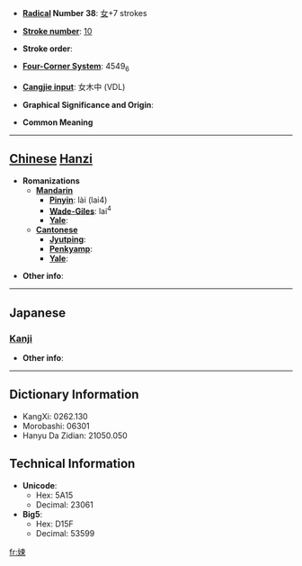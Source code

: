 * '''[[Wiktionary:Chinese radical index| Radical]] Number 38''': [[Wiktionary:Chinese radical index 女|女]]+7 strokes

* '''[[Wiktionary:Chinese total strokes index|Stroke number]]''': [[Wiktionary:Chinese total strokes index 10|10]]

* '''Stroke order''': 

* '''[[Wiktionary:Chinese four corner index|Four-Corner System]]''': 4549<sub>6</sub>

* '''[[Wiktionary:Chinese Cangjie index|Cangjie input]]''': 女木中 (VDL)

* '''Graphical Significance and Origin''': 

* '''Common Meaning'''

----

== [[Chinese]] [[Hanzi]] ==

* '''Romanizations'''
** '''[[Mandarin]]'''
*** '''[[Pinyin]]''': lài (lai4)
*** '''[[Wade-Giles]]''': lai<sup>4</sup>
*** '''[[Yale]]''': 
** '''[[Cantonese]]'''
*** '''[[Jyutping]]''':
*** '''[[Penkyamp]]''': 
*** '''[[Yale]]''': 

* '''Other info''': 

----

==Japanese==
===[[Kanji]]===
{{kanji|on readings=[[さく]] (saku), [[しょく]] (shoku), [[そく]] (soku), [[らい]] (rai)|kun readings=[[つつしむ]] (tsutsushimu), [[よい]] (yoi), [[ととのえる]] (totonoeru)}}

* '''Other info''':  

----

== Dictionary Information ==

* KangXi: 0262.130
* Morobashi: 06301
* Hanyu Da Zidian: 21050.050

== Technical Information ==

* '''Unicode''':
** Hex: 5A15
** Decimal: 23061
* '''Big5''':
** Hex: D15F
** Decimal: 53599

[[fr:娕]]